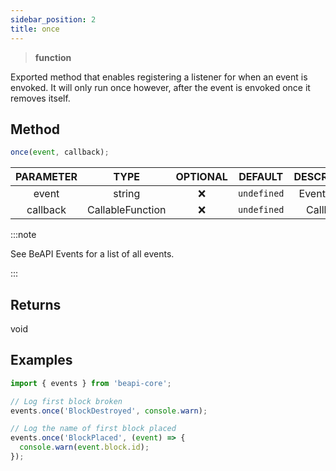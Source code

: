```yaml
---
sidebar_position: 2
title: once
---
```


> **<Link to="https://developer.mozilla.org/en-US/docs/Web/JavaScript/Reference/Global_Objects/Function">function</Link>**

Exported method that enables registering a listener for when an event is envoked. It will only run once however, after the event is envoked once it removes itself.

## Method

```js
once(event, callback);
```
| PARAMETER | TYPE | OPTIONAL | DEFAULT | DESCRIPTION |
| :-------: | :--: | :------: | :-----: | :---------: |
| event | <Link to="https://developer.mozilla.org/en-US/docs/Web/JavaScript/Reference/Global_Objects/String">string</Link> | ❌ | `undefined` | Event name. |
| callback | <Link to="https://microsoft.github.io/PowerBI-JavaScript/interfaces/_node_modules_typedoc_node_modules_typescript_lib_lib_es5_d_.callablefunction.html">CallableFunction</Link> | ❌ | `undefined` | Callback. |

:::note

See <Link to="/docs/typedefs/beapievents">BeAPI Events</Link> for a list of all events.

:::

## Returns
void

## Examples
```js
import { events } from 'beapi-core';

// Log first block broken
events.once('BlockDestroyed', console.warn);

// Log the name of first block placed
events.once('BlockPlaced', (event) => {
  console.warn(event.block.id);
});
```
